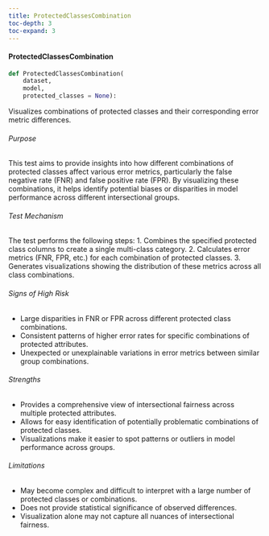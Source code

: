 ```yaml
---
title: ProtectedClassesCombination
toc-depth: 3
toc-expand: 3
---
```






  
#### ProtectedClassesCombination

```python
def ProtectedClassesCombination(
    dataset,
    model,
    protected_classes = None):
```

Visualizes combinations of protected classes and their corresponding error metric differences.

###### Purpose

This test aims to provide insights into how different combinations of protected classes affect various error metrics,
particularly the false negative rate (FNR) and false positive rate (FPR). By visualizing these combinations,
it helps identify potential biases or disparities in model performance across different intersectional groups.

###### Test Mechanism

The test performs the following steps:
1. Combines the specified protected class columns to create a single multi-class category.
2. Calculates error metrics (FNR, FPR, etc.) for each combination of protected classes.
3. Generates visualizations showing the distribution of these metrics across all class combinations.

###### Signs of High Risk

- Large disparities in FNR or FPR across different protected class combinations.
- Consistent patterns of higher error rates for specific combinations of protected attributes.
- Unexpected or unexplainable variations in error metrics between similar group combinations.

###### Strengths

- Provides a comprehensive view of intersectional fairness across multiple protected attributes.
- Allows for easy identification of potentially problematic combinations of protected classes.
- Visualizations make it easier to spot patterns or outliers in model performance across groups.

###### Limitations

- May become complex and difficult to interpret with a large number of protected classes or combinations.
- Does not provide statistical significance of observed differences.
- Visualization alone may not capture all nuances of intersectional fairness.




 